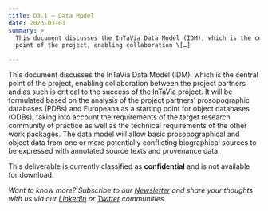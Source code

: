 ```yaml
---
title: D3.1 – Data Model
date: 2023-03-01
summary: >
  This document discusses the InTaVia Data Model (IDM), which is the central
  point of the project, enabling collaboration \[…]

---
```

This document discusses the InTaVia Data Model (IDM), which is the central point of the project, enabling collaboration between the project partners and as such is critical to the success of the InTaVia project. It will be formulated based on the analysis of the project partners’ prosopographic databases (PDBs) and Europeana as a starting point for object databases (ODBs), taking into account the requirements of the target research community of practice as well as the technical requirements of the other work packages. The data model will allow basic prosopographical and object data from one or more potentially conflicting biographical sources to be expressed with annotated source texts and provenance data.

This deliverable is currently classified as **confidential** and is not available for download.

*Want to know more? Subscribe to our [Newsletter](https://intavia.eu/subscribe/) and share your thoughts with us via our [LinkedIn](https://www.linkedin.com/company/project-intavia) or [Twitter](https://twitter.com/projectintavia) communities.*
